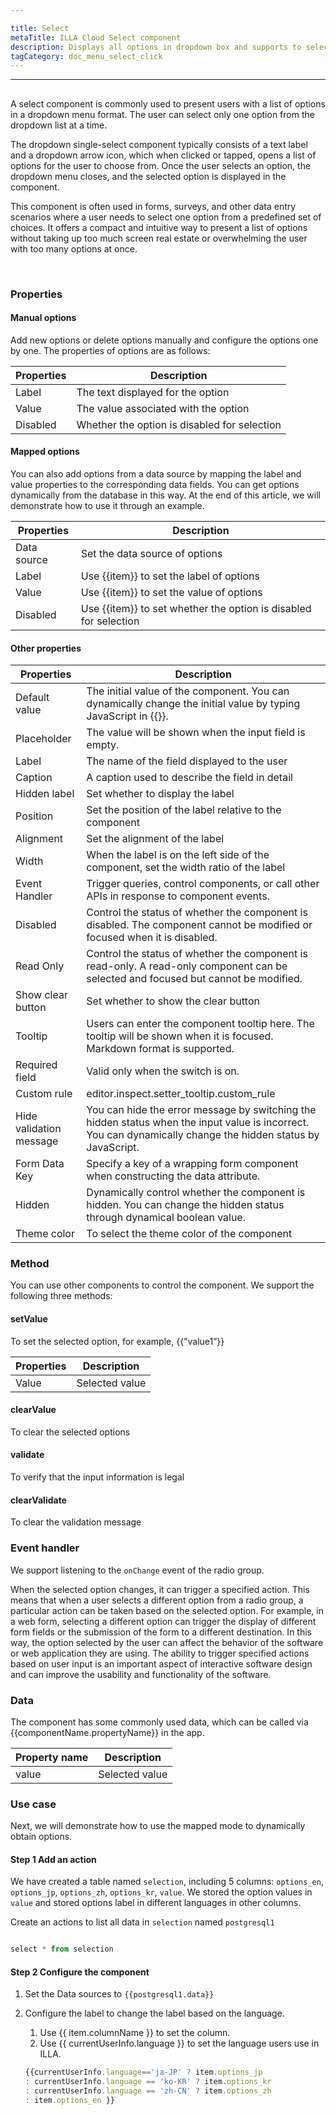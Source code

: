 ```yaml
---

title: Select
metaTitle: ILLA Cloud Select component
description: Displays all options in dropdown box and supports to select 1 option. 
tagCategory: doc_menu_select_click
---
```

---

## <Heading hidden>Select</Heading>

A select component is commonly used to present users with a list of options in a dropdown menu format. The user can select only one option from the dropdown list at a time.

The dropdown single-select component typically consists of a text label and a dropdown arrow icon, which when clicked or tapped, opens a list of options for the user to choose from. Once the user selects an option, the dropdown menu closes, and the selected option is displayed in the component.

This component is often used in forms, surveys, and other data entry scenarios where a user needs to select one option from a predefined set of choices. It offers a compact and intuitive way to present a list of options without taking up too much screen real estate or overwhelming the user with too many options at once.

<img src='https://cdn.illacloud.com/official-website/img/docs/assemble/select1.png' alt="" />

<img src='https://cdn.illacloud.com/official-website/img/docs/assemble/select2.png' alt="" />

### Properties

####  Manual options

Add new options or delete options manually and configure the options one by one. The properties of options are as follows: 

| Properties | Description |
| --- | --- |
| Label | The text displayed for the option |
| Value | The value associated with the option |
| Disabled | Whether the option is disabled for selection |

####  Mapped options

You can also add options from a data source by mapping the label and value properties to the corresponding data fields. You can get options dynamically from the database in this way. At the end of this article, we will demonstrate how to use it through an example.

| Properties | Description |
| --- | --- |
| Data source | Set the data source of options |
| Label | Use {{item}} to set the label of options |
| Value | Use {{item}} to set the value of options |
| Disabled | Use {{item}} to set whether the option is disabled for selection |

#### Other properties

| Properties | Description |
| --- | --- |
| Default value | The initial value of the component. You can dynamically change the initial value by typing JavaScript in {{}}. |
| Placeholder | The value will be shown when the input field is empty. |
| Label | The name of the field displayed to the user |
| Caption | A caption used to describe the field in detail |
| Hidden label | Set whether to display the label |
| Position | Set the position of the label relative to the component |
| Alignment | Set the alignment of the label |
| Width | When the label is on the left side of the component, set the width ratio of the label |
| Event Handler | Trigger queries, control components, or call other APIs in response to component events. |
| Disabled | Control the status of whether the component is disabled. The component cannot be modified or focused when it is disabled. |
| Read Only | Control the status of whether the component is read-only. A read-only component can be selected and focused but cannot be modified. |
| Show clear button | Set whether to show the clear button |
| Tooltip | Users can enter the component tooltip here. The tooltip will be shown when it is focused. Markdown format is supported. |
| Required field | Valid only when the switch is on. |
| Custom rule | editor.inspect.setter_tooltip.custom_rule |
| Hide validation message | You can hide the error message by switching the hidden status when the input value is incorrect. You can dynamically change the hidden status by JavaScript. |
| Form Data Key | Specify a key of a wrapping form component when constructing the data attribute. |
| Hidden | Dynamically control whether the component is hidden. You can change the hidden status through dynamical boolean value. |
| Theme color | To select the theme color of the component |

### Method

You can use other components to control the component. We support the following three methods:

#### setValue

To set the selected option, for example, {{”value1”}}

| Properties | Description |
| --- | --- |
| Value | Selected value |

#### clearValue

To clear the selected options

#### validate

To verify that the input information is legal

#### clearValidate

To clear the validation message

### Event handler

We support listening to the `onChange` event of the radio group. 

When the selected option changes, it can trigger a specified action. This means that when a user selects a different option from a radio group, a particular action can be taken based on the selected option. For example, in a web form, selecting a different option can trigger the display of different form fields or the submission of the form to a different destination. In this way, the option selected by the user can affect the behavior of the software or web application they are using. The ability to trigger specified actions based on user input is an important aspect of interactive software design and can improve the usability and functionality of the software.

### Data

The component has some commonly used data, which can be called via {{componentName.propertyName}} in the app.

| Property name | Description |
| --- | --- |
| value | Selected value |

### Use case

Next, we will demonstrate how to use the mapped mode to dynamically obtain options. 

#### Step 1 Add an action

We have created a table named `selection`, including 5 columns: `options_en`, `options_jp`, `options_zh`, `options_kr`, `value`. We stored the option values in `value` and stored options label in different languages in other columns. 

Create an actions to list all data in `selection` named `postgresql1`

<img src='https://cdn.illacloud.com/official-website/img/docs/assemble/radio1.png' alt="" />

```jsx
select * from selection
```

#### Step 2 Configure the component

1. Set the Data sources to `{{postgresql1.data}}` 
2. Configure the label to change the label based on the language. 
    1. Use {{ item.columnName }} to set the column. 
    2. Use {{ currentUserInfo.language }} to set the language users use in ILLA.
    
    ```jsx
    {{currentUserInfo.language=='ja-JP' ? item.options_jp 
    : currentUserInfo.language == 'ko-KR' ? item.options_kr 
    : currentUserInfo.language == 'zh-CN' ? item.options_zh 
    : item.options_en }}
    ```
    

<img src='https://cdn.illacloud.com/official-website/img/docs/assemble/select3.png' alt="" />
